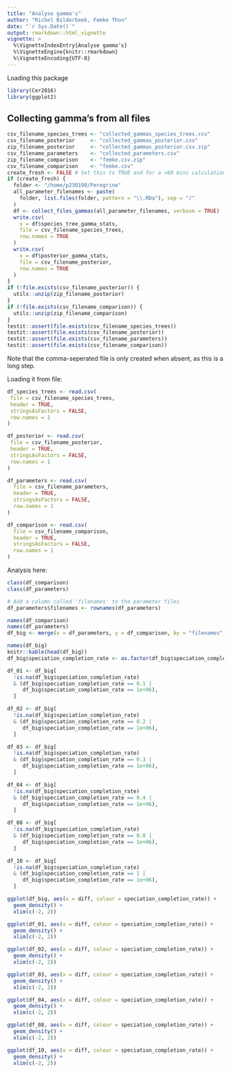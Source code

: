 ---
title: "Analyse gamma's"
author: "Richel Bilderbeek, Femke Thon"
date: "`r Sys.Date()`"
output: rmarkdown::html_vignette
vignette: >
  %\VignetteIndexEntry{Analyse gamma's}
  %\VignetteEngine{knitr::rmarkdown}
  %\VignetteEncoding{UTF-8}
---

Loading this package

```{r}
library(Cer2016)
library(ggplot2)
```

## Collecting gamma's from all files

```{r collecting_gammas6}
csv_filename_species_trees <- "collected_gammas_species_trees.csv"
csv_filename_posterior     <- "collected_gammas_posterior.csv"
zip_filename_posterior     <- "collected_gammas_posterior.csv.zip"
csv_filename_parameters    <- "collected_parameters.csv"
zip_filename_comparison    <- "femke.csv.zip"
csv_filename_comparison    <- "femke.csv"
create_fresh <- FALSE # Set this to TRUE and for a >60 mins calculation
if (create_fresh) {
  folder <- "/home/p230198/Peregrine"
  all_parameter_filenames <- paste(
    folder, list.files(folder, pattern = "\\.RDa"), sep = "/"
  )
  df <- collect_files_gammas(all_parameter_filenames, verbose = TRUE)
  write.csv(
    x = df$species_tree_gamma_stats,
    file = csv_filename_species_trees,
    row.names = TRUE
  )
  write.csv(
    x = df$posterior_gamma_stats,
    file = csv_filename_posterior,
    row.names = TRUE
  )
}
if (!file.exists(csv_filename_posterior)) {
  utils::unzip(zip_filename_posterior)
}
if (!file.exists(csv_filename_comparison)) {
  utils::unzip(zip_filename_comparison)
}
testit::assert(file.exists(csv_filename_species_trees))
testit::assert(file.exists(csv_filename_posterior))
testit::assert(file.exists(csv_filename_parameters))
testit::assert(file.exists(csv_filename_comparison))
```

Note that the comma-seperated file is only created when absent,
as this is a long step.

Loading it from file:

```{r loading_files}
df_species_trees <- read.csv(
 file = csv_filename_species_trees, 
 header = TRUE, 
 stringsAsFactors = FALSE, 
 row.names = 1
)

df_posterior <- read.csv(
 file = csv_filename_posterior, 
 header = TRUE, 
 stringsAsFactors = FALSE, 
 row.names = 1
)

df_parameters <- read.csv(
  file = csv_filename_parameters, 
  header = TRUE, 
  stringsAsFactors = FALSE, 
  row.names = 1
)

df_comparison <- read.csv(
  file = csv_filename_comparison,
  header = TRUE,
  stringsAsFactors = FALSE,
  row.names = 1
)

```

Analysis here:

```{r}
class(df_comparison)
class(df_parameters)

# Add a column called 'filenames' to the parameter files
df_parameters$filenames <- rownames(df_parameters)

names(df_comparison)
names(df_parameters)
df_big <- merge(x = df_parameters, y = df_comparison, by = "filenames", all = TRUE)

names(df_big)
knitr::kable(head(df_big))
df_big$speciation_completion_rate <- as.factor(df_big$speciation_completion_rate)

df_01 <- df_big[
  !is.na(df_big$speciation_completion_rate)
  & (df_big$speciation_completion_rate == 0.1 |       
     df_big$speciation_completion_rate == 1e+06),
  ]

df_02 <- df_big[
  !is.na(df_big$speciation_completion_rate)
  & (df_big$speciation_completion_rate == 0.2 |       
     df_big$speciation_completion_rate == 1e+06),
  ]

df_03 <- df_big[
  !is.na(df_big$speciation_completion_rate)
  & (df_big$speciation_completion_rate == 0.3 |       
     df_big$speciation_completion_rate == 1e+06),
  ]

df_04 <- df_big[
  !is.na(df_big$speciation_completion_rate)
  & (df_big$speciation_completion_rate == 0.4 |       
     df_big$speciation_completion_rate == 1e+06),
  ]

df_08 <- df_big[
  !is.na(df_big$speciation_completion_rate)
  & (df_big$speciation_completion_rate == 0.8 |       
     df_big$speciation_completion_rate == 1e+06),
  ]

df_10 <- df_big[
  !is.na(df_big$speciation_completion_rate)
  & (df_big$speciation_completion_rate == 1 |       
     df_big$speciation_completion_rate == 1e+06),
  ]

ggplot(df_big, aes(x = diff, colour = speciation_completion_rate)) + 
  geom_density() +
  xlim(c(-2, 2))

ggplot(df_01, aes(x = diff, colour = speciation_completion_rate)) + 
  geom_density() +
  xlim(c(-2, 2))

ggplot(df_02, aes(x = diff, colour = speciation_completion_rate)) + 
  geom_density() +
  xlim(c(-2, 2))

ggplot(df_03, aes(x = diff, colour = speciation_completion_rate)) + 
  geom_density() +
  xlim(c(-2, 2))

ggplot(df_04, aes(x = diff, colour = speciation_completion_rate)) + 
  geom_density() +
  xlim(c(-2, 2))

ggplot(df_08, aes(x = diff, colour = speciation_completion_rate)) + 
  geom_density() +
  xlim(c(-2, 2))

ggplot(df_10, aes(x = diff, colour = speciation_completion_rate)) + 
  geom_density() +
  xlim(c(-2, 2))
```


